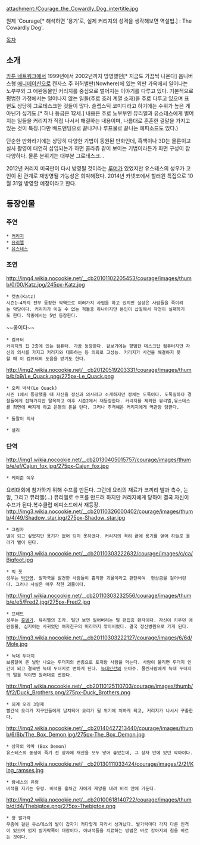 attachment:/Courage_the_Cowardly_Dog_intertitle.jpg 

원제 'Courage[* 해석하면 '용기'로, 실제 커리지의 성격을 생각해보면 역설법.] : The Cowardly Dog'.

[[목차]]
== 소개 ==
[[카툰 네트워크]]에서 1999년에서 2002년까지 방영했던[* 지금도 가끔씩 나온다] 옴니버스형 [[애니메이션]]으로 캔자스 주 허허벌판(Nowhere)에 있는 외딴 가옥에서 일어나는 노부부와 그 애완동물인 커리지를 중심으로 벌어지는 이야기를 다루고 있다. 기본적으로 평범한 가정에서는 일어나지 않는 일들(주로 호러 계열 소재)을 주로 다루고 있으며 표현도 상당히 그로테스크한 것들이 많다. 슬랩스틱 코미디라고 하기에는 수위가 높은 게 아닌가 싶기도.[* 허나 등급은 12세.] 내용은 주로 노부부인 뮤리엘과 유스테스에게 벌어지는 일들을 커리지가 직접 나서서 해결하는 내용이며, 나름대로 훈훈한 결말을 가지고 있는 것이 특징.(다만 배드앤딩으로 끝나거나 루프물로 끝나는 에피소드도 있다.)

단순한 만화라기에는 상당히 다양한 기법이 동원된 만화인데, 흑백이나 3D는 물론이고 실사 촬영이 태연히 삽입되는가 하면 콜라쥬 같이 보이는 기법이라든가 화면 구성이 참 다양하다. 물론 분위기는 대부분 그로테스크…

2012년 커리지 미국판이 다시 방영될 것이라는 [[루머]]가 있었지만 유스테스의 성우가 고인이 된 관계로 재방영될 가능성은 희박해졌다.
{{{#!html
<iframe width="560" height="315" src="http://www.youtube.com/embed/DcNIgv3XAYs" frameborder="0" allowfullscreen></iframe>
}}}
2014년 카넷코에서 할러윈 특집으로 10월
31일 방영할 예정이라고 한다.

== 등장인물 ==
=== 주연 ===
 * [[커리지]]
 * [[뮤리엘]]
 * [[유스테스]]

=== 조연 ===
http://img4.wikia.nocookie.net/__cb20101102205453/courage/images/thumb/0/00/Katz.jpg/245px-Katz.jpg
 * 캣츠(Katz) 
 시즌1~4까지 전부 등장한 악역으로 여러가지 사업을 하고 있지만 실상은 사람들을 죽이려는 악당이다. 커리지가 이길 수 없는 적들중 하나이지만 본인이 삽질해서 작전이 실패하기도 한다. 작중에서는 5번 등장한다.
~~콩이다~~
 * 컴퓨터
 커리지의 집 2층에 있는 컴퓨터. 가끔 등장한다. 겉보기에는 평범한 데스크탑 컴퓨터지만 자신의 의사를 가지고 커리지와 대화하는 등 의외로 고성능. 커리지가 사건을 해결하지 못할 때 이 컴퓨터의 도움을 받기도 한다.

http://img2.wikia.nocookie.net/__cb20120519203331/courage/images/thumb/b/b9/Le_Quack.png/275px-Le_Quack.png
 * 오리 박사(Le Quack)
 시즌 1에서 등장했을 때 자신을 정신과 의사라고 소개하지만 정체는 도둑이다. 도둑질하다 경찰들에게 잡혀가지만 탈옥하고 이후 시즌2에서 재등장한다. 커리지를 제외한 뮤리엘,유스테스를 최면에 빠지게 하고 은행의 돈을 턴다. 그러나 추격해온 커리지에게 역관광 당한다.

 * 돌팔이 의사

 * 셜리

=== 단역 ===
http://img1.wikia.nocookie.net/__cb20130405015757/courage/images/thumb/e/ef/Cajun_fox.jpg/275px-Cajun_fox.jpg
 * 케이준 여우
요리대회에 참가하기 위해 수프를 만든다. 그런데 요리의 재료가 코끼리 발과 촉수, 눈알, 그리고 뮤리엘(...) 뮤리엘로 수프를 만드려 하지만 커리지에게 당하여 결국 자신이 수프가 된다.복수클럽 에피소드에서 재등장.
http://img3.wikia.nocookie.net/__cb20110326000402/courage/images/thumb/4/49/Shadow_star.jpg/275px-Shadow_star.jpg
 * 그림자
 별이 되고 싶었지만 용기가 없어 되지 못하였다. 커리지의 격려 끝에 용기를 얻어 하늘로 올라가 별이 된다.
http://img3.wikia.nocookie.net/__cb20110303222632/courage/images/c/ca/Bigfoot.jpg
 * 빅 풋
 성우는 [[박만영]]. 발자국을 발견한 사람들이 흉악한 괴물이라고 판단하여  현상금을 걸어버린다. 그러나 사실은 매우 착한 괴물이다.

http://img1.wikia.nocookie.net/__cb20110303232556/courage/images/thumb/e/e5/Fred2.jpg/275px-Fred2.jpg

 * 프레드
 성우는 [[홍범기]]. 뮤리엘의 조카. 털만 보면 밀어버리는 털 편집증 환자이다. 자신이 키우던 애완동물, 심지어는 사귀었던 여자친구의 머리까지 깎아버렸다. 결국 정신병원으로 가게 된다.
http://img3.wikia.nocookie.net/__cb20110303222127/courage/images/6/6d/Mole.jpg
 * 늑대 두더지 
 보름달이 뜬 날만 나오는 두더지의 변종으로 토끼랑 사람을 먹는다. 사람이 물리면 두더지 인간이 되고 결국엔 늑대 두더지로 변하게 된다. [[늑대인간]]의 오마쥬. 물린사람에게 늑대 두더지의 털을 먹이면 원래대로 변한다.
http://img1.wikia.nocookie.net/__cb20110125110703/courage/images/thumb/f/f2/Duck_Brothers.png/275px-Duck_Brothers.png
 * 외계 오리 3형제
 빨간색 오리가 지구인들에게 납치되어 요리가 될 위기에 처하게 되고, 커리지가 나서서 구출한다.
http://img2.wikia.nocookie.net/__cb20140427213440/courage/images/thumb/6/6b/The_Box_Demon.jpg/275px-The_Box_Demon.jpg
 * 상자의 악마 (Box Demon)
 유스테스의 동생이 죽기 전 상자에 재산을 모두 넣어 놓았는데, 그 상자 안에 있던 악마이다.
http://img3.wikia.nocookie.net/__cb20130111033424/courage/images/2/2f/King_ramses.jpg
 * 람세스의 유령
 비석을 지키는 유령. 비석을 훔쳐간 자에게 재앙을 내려 비석 안에 가둔다.
http://img2.wikia.nocookie.net/__cb20100618140722/courage/images/thumb/d/d4/Thebigtoe.png/275px-Thebigtoe.png
 * 왕 발가락
 무좀에 걸린 유스테스의 발이 갑자기 커다랗게 자라서 생겨났다. 발가락마다 각자 다른 인격이 있으며 엄지 발가락쪽이 대장이다. 이녀석들을 치료하는 방법은 바로 강아지의 침을 바르는 것이다.
